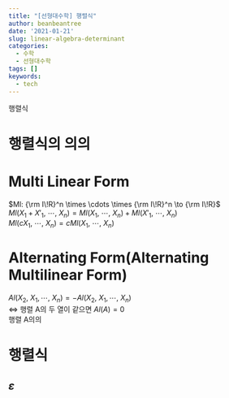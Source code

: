```yaml
---
title: "[선형대수학] 행렬식"
author: beanbeantree
date: '2021-01-21'
slug: linear-algebra-determinant
categories:
  - 수학
  - 선형대수학
tags: []
keywords:
  - tech
---
```


행렬식
<!--more-->

# 행렬식의 의의

# Multi Linear Form
$Ml: {\rm I\!R}^n \times \cdots \times {\rm I\!R}^n \to {\rm I\!R}$  
$Ml(X_1+X'_1, \ \cdots, \ X_n) = Ml(X_1, \ \cdots, \ X_n)+Ml(X'_1, \ \cdots, \ X_n)$  
$Ml(cX_1, \ \cdots, \ X_n) = cMl(X_1, \ \cdots, \ X_n)$


# Alternating Form(Alternating Multilinear Form)
$Al(X_2, \ X_1, \cdots, \ X_n) = -Al(X_2, \ X_1, \cdots, \ X_n)$  
$\Leftrightarrow$ 행렬 A의 두 열이 같으면 $Al(A)=0$  
행렬 A의의


# 행렬식

## $\varepsilon$